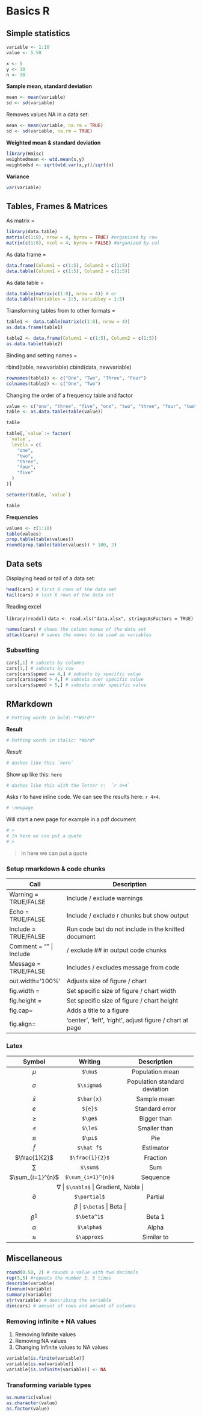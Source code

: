 # Basics R

## Simple statistics

```r
variable <- 1:10
value <- 5.50
```

```r
x <- 5
y <- 10
n <- 30
```

**Sample mean, standard deviation**

```r
mean <- mean(variable)
sd <- sd(variable)
```

Removes values NA in a data set:

```r
mean <- mean(variable, na.rm = TRUE)
sd <- sd(variable, na.rm = TRUE)
```

**Weighted mean & standard deviation**

```r
library(Hmisc)
weightedmean <- wtd.mean(x,y)
weightedsd <- sqrt(wtd.var(x,y))/sqrt(n)
```

**Variance**

```r
var(variable)
```

## Tables, Frames & Matrices

As matrix =

```r
library(data.table)
matrix(c(1:8), nrow = 4, byrow = TRUE) #organized by row
matrix(c(1:8), ncol = 4, byrow = FALSE) #organized by col
```

As data frame =

```r
data.frame(Column1 = c(1:5), Column2 = c(1:5))
data.table(Column1 = c(1:5), Column2 = c(1:5))
```

As data table =

```r
data.table(matrix(c(1:8), nrow = 4)) # or
data.table(Variablex = 1:5, Variabley = 1:5)
```

Transforming tables from to other formats =

```r
table1 <- data.table(matrix(c(1:8), nrow = 4))
as.data.frame(table1)

table2 <- data.frame(Column1 = c(1:5), Column2 = c(1:5))
as.data.table(table2)
```

Binding and setting names =

rbind(table, newvariable) cbind(data, newvariable)

```r
rownames(table1) <- c("One", "Two", "Three", "Four")
colnames(table2) <- c("One", "Two")
```

Changing the order of a frequency table and factor

```r
value <- c("one", "three", "five", "one", "two", "three", "four", "two", "three")
table <- as.data.table(table(value))

table

table[,`value`:= factor(
 `value`, 
  levels = c(
    "one",
    "two",
    "three",
    "four",
    "five"
  )
)]

setorder(table, `value`)

table
```

**Frequencies**

```r
values <- c(1:10)
table(values)
prop.table(table(values))
round(prop.table(table(values)) * 100, 2)
```

## Data sets

Displaying head or tail of a data set:

```r
head(cars) # first 6 rows of the data set
tail(cars) # last 6 rows of the data set
```

Reading excel

`library(readxl)` `data <- read.xls("data.xlsx", stringsAsFactors = TRUE)`

```r
names(cars) # shows the column names of the data set
attach(cars) # saves the names to be used as variables
```

### Subsetting

```r
cars[,1] # subsets by columns
cars[1,] # subsets by row
cars[cars$speed == 4,] # subsets by specific value 
cars[cars$speed > 4,] # subsets over specific value 
cars[cars$speed < 5,] # subsets under specific value 
```

## RMarkdown

```r
# Putting words in bold: **Word**
```

**Result**

```r
# Putting words in italic: *Word*
```

*Result*

```r
# dashes like this `here`
```

Show up like this: `here`

```r
# dashes like this with the letter r:  `r 4+4`
```

Asks r to have inline code. We can see the results here: `r 4+4`.

```r
# \newpage
```

Will start a new page for example in a pdf document

```r
# > 
# In here we can put a quote 
# >
```

> In here we can put a quote

### Setup rmarkdown & code chunks

+-------------------------+----------------------------------------------------------+
| Call                    | Description                                              |
+=========================+==========================================================+
| Warning = TRUE/FALSE    | Include / exclude warnings                               |
+-------------------------+----------------------------------------------------------+
| Echo = TRUE/FALSE       | Include / exclude r chunks but show output               |
+-------------------------+----------------------------------------------------------+
| Include = TRUE/FALSE    | Run code but do not include in the knitted document      |
+-------------------------+----------------------------------------------------------+
| Comment = "" \| Include | / exclude \#\# in output code chunks                     |
+-------------------------+----------------------------------------------------------+
| Message = TRUE/FALSE    | Includes / excludes message from code                    |
+-------------------------+----------------------------------------------------------+
| out.width='100%'        | Adjusts size of figure / chart                           |
+-------------------------+----------------------------------------------------------+
| fig.width =             | Set specific size of figure / chart width                |
+-------------------------+----------------------------------------------------------+
| fig.height =            | Set specific size of figure / chart height               |
+-------------------------+----------------------------------------------------------+
| fig.cap=                | Adds a title to a figure                                 |
+-------------------------+----------------------------------------------------------+
| fig.align=              | 'center', 'left', 'right', adjust figure / chart at page |
+-------------------------+----------------------------------------------------------+

### Latex

+--------------------+--------------------+-------------------------------+
| Symbol             | Writing            | Description                   |
+:==================:+:==================:+:=============================:+
| $\mu$              | `$\mu$`            | Population mean               |
+--------------------+--------------------+-------------------------------+
| $\sigma$           | `$\sigma$`         | Population standard deviation |
+--------------------+--------------------+-------------------------------+
| $\bar{x}$          | `$\bar{x}`         | Sample mean                   |
+--------------------+--------------------+-------------------------------+
| ${e}$              | `${e}$`            | Standard error                |
+--------------------+--------------------+-------------------------------+
| $\ge$              | `$\ge$`            | Bigger than                   |
+--------------------+--------------------+-------------------------------+
| $\le$              | `$\le$`            | Smaller than                  |
+--------------------+--------------------+-------------------------------+
| $\pi$              | `$\pi$`            | Pie                           |
+--------------------+--------------------+-------------------------------+
| $\hat f$           | `$\hat f$`         | Estimator                     |
+--------------------+--------------------+-------------------------------+
| $\frac{1}{2}$      | `$\frac{1}{2}$`    | Fraction                      |
+--------------------+--------------------+-------------------------------+
| $\sum$             | `$\sum$`           | Sum                           |
+--------------------+--------------------+-------------------------------+
| $\sum_{i=1}^{n}$   | `$\sum_{i=1}^{n}$` | Sequence                      |
+--------------------+--------------------+-------------------------------+
| $\nabla$          | `$\nabla$`         | Gradient, Nabla               |
+--------------------+--------------------+-------------------------------+
| $\partial$         | `$\partial$`       | Partial                       |
+--------------------+--------------------+-------------------------------+
| $\beta$           | `$\beta$`          | Beta                          |
+--------------------+--------------------+-------------------------------+
| $\beta^1$          | `$\beta^1$`        | Beta 1                        |
+--------------------+--------------------+-------------------------------+
| $\alpha$           | `$\alpha$`         | Alpha                         |
+--------------------+--------------------+-------------------------------+
| $\approx$          | `$\approx$`        | Similar to                    |
+--------------------+--------------------+-------------------------------+


## Miscellaneous

```r
round(0.50, 2) # rounds a value with two decimals
rep(5,5) #repeats the number 5, 5 times
describe(variable)
fivenum(variable)
summary(variable)
str(variable) # describing the variable
dim(cars) # amount of rows and amount of columns
```

### Removing infinite + NA values

1.  Removing Infinite values
2.  Removing NA values
3.  Changing Infinite values to NA values

```r
variable[is.finite(variable)]
variable[is.na(variable)]
variable[is.infinite(variable)] <- NA
```

### Transforming variable types

```r
as.numeric(value)
as.character(value)
as.factor(value)
```
